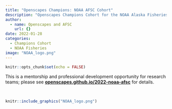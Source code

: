 ```yaml
---
title: "Openscapes Champions: NOAA AFSC Cohort"
description: "Openscapes Champions Cohort for the NOAA Alaska Fisheries Science Center (AFSC)"
author:
  - name: Openscapes and AFSC
    url: {}
date: 2022-01-28
categories:
  - Champions Cohort
  - NOAA Fisheries
image: "NOAA_logo.png"
---
```



```r
knitr::opts_chunk$set(echo = FALSE)
```

This is a mentorship and professional development opportunity for research teams; please see [**openscapes.github.io/2022-noaa-afsc**](https://openscapes.github.io/2022-noaa-afsc) for details.

<br>

```r
knitr::include_graphics("NOAA_logo.png")  
```
